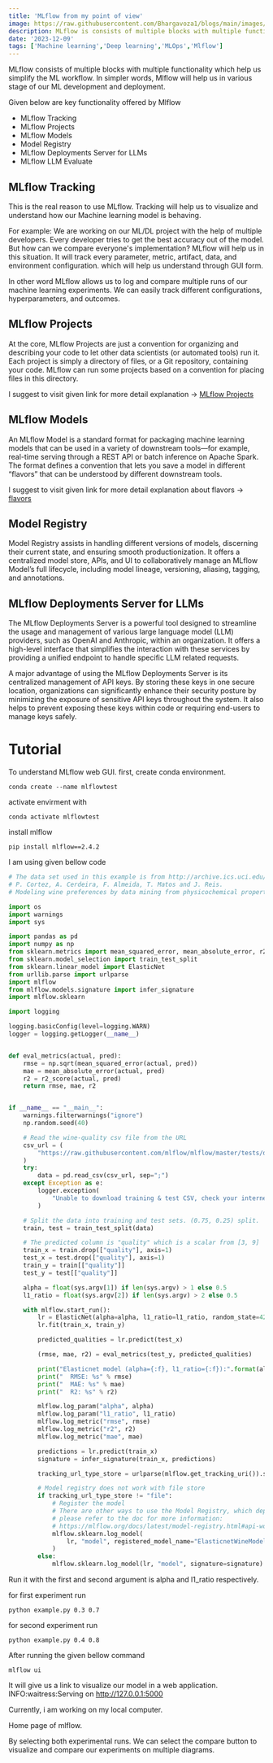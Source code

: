 ```yaml
---
title: 'MLflow from my point of view'
image: https://raw.githubusercontent.com/Bhargavoza1/blogs/main/images/mlflow.png
description: MLflow is consists of multiple blocks with multiple functionality which help us to simplifying the ML workflow.
date: '2023-12-09'
tags: ['Machine learning','Deep learning','MLOps','Mlflow']
---
```



MLflow consists of multiple blocks with multiple functionality which help us simplify the ML workflow.
In simpler words, Mlflow will help us in various stage of our ML development and deployment.

Given below are key functionality offered by Mlflow

- MLflow Tracking
- MLflow Projects
- MLflow Models
- Model Registry
- MLflow Deployments Server for LLMs
- MLflow LLM Evaluate


## MLflow Tracking 
This is the real reason to use MLflow. Tracking will help us to visualize and understand how our Machine learning model is behaving. 

For example: We are working on our ML/DL project with the help of multiple developers. Every developer tries to get the best accuracy out of the model. But how can we compare everyone's implementation?
MLflow will help us in this situation. It will track every parameter, metric, artifact, data, and environment configuration. which will help us understand through GUI form.

In other word MLflow allows us to log and compare multiple runs of our machine learning experiments. We can easily track different configurations, hyperparameters, and outcomes.


## MLflow Projects
At the core, MLflow Projects are just a convention for organizing and describing your code to let other data scientists (or automated tools) run it. 
Each project is simply a directory of files, or a Git repository, containing your code. MLflow can run some projects based on a convention for placing files in this directory.

I suggest to visit given link for more detail explanation -> [MLflow Projects](https://mlflow.org/docs/latest/projects.html) 


## MLflow Models
An MLflow Model is a standard format for packaging machine learning models that can be used in a variety of downstream tools—for example, real-time serving through a REST API or batch inference on Apache Spark. 
The format defines a convention that lets you save a model in different “flavors” that can be understood by different downstream tools.

I suggest to visit given link for more detail explanation about flavors -> [flavors](https://mlflow.org/docs/latest/models.html#built-in-model-flavors) 


## Model Registry
Model Registry assists in handling different versions of models, discerning their current state, and ensuring smooth productionization. 
It offers a centralized model store, APIs, and UI to collaboratively manage an MLflow Model’s full lifecycle, including model lineage, versioning, aliasing, tagging, and annotations.

## MLflow Deployments Server for LLMs
The MLflow Deployments Server is a powerful tool designed to streamline the usage and management of various large language model (LLM) providers, such as OpenAI and Anthropic, within an organization. 
It offers a high-level interface that simplifies the interaction with these services by providing a unified endpoint to handle specific LLM related requests.

A major advantage of using the MLflow Deployments Server is its centralized management of API keys.
By storing these keys in one secure location, organizations can significantly enhance their security posture by minimizing the exposure of sensitive API keys throughout the system. 
It also helps to prevent exposing these keys within code or requiring end-users to manage keys safely.


# Tutorial
To understand MLflow web GUI. first, create conda environment.

```conda
conda create --name mlflowtest
```

activate envirment with 
``` conda
conda activate mlflowtest
```

install mlflow
```
pip install mlflow==2.4.2
```


I am using given bellow code 

```python
# The data set used in this example is from http://archive.ics.uci.edu/ml/datasets/Wine+Quality
# P. Cortez, A. Cerdeira, F. Almeida, T. Matos and J. Reis.
# Modeling wine preferences by data mining from physicochemical properties. In Decision Support Systems, Elsevier, 47(4):547-553, 2009.

import os
import warnings
import sys

import pandas as pd
import numpy as np
from sklearn.metrics import mean_squared_error, mean_absolute_error, r2_score
from sklearn.model_selection import train_test_split
from sklearn.linear_model import ElasticNet
from urllib.parse import urlparse
import mlflow
from mlflow.models.signature import infer_signature
import mlflow.sklearn

import logging

logging.basicConfig(level=logging.WARN)
logger = logging.getLogger(__name__)


def eval_metrics(actual, pred):
    rmse = np.sqrt(mean_squared_error(actual, pred))
    mae = mean_absolute_error(actual, pred)
    r2 = r2_score(actual, pred)
    return rmse, mae, r2


if __name__ == "__main__":
    warnings.filterwarnings("ignore")
    np.random.seed(40)

    # Read the wine-quality csv file from the URL
    csv_url = (
        "https://raw.githubusercontent.com/mlflow/mlflow/master/tests/datasets/winequality-red.csv"
    )
    try:
        data = pd.read_csv(csv_url, sep=";")
    except Exception as e:
        logger.exception(
            "Unable to download training & test CSV, check your internet connection. Error: %s", e
        )

    # Split the data into training and test sets. (0.75, 0.25) split.
    train, test = train_test_split(data)

    # The predicted column is "quality" which is a scalar from [3, 9]
    train_x = train.drop(["quality"], axis=1)
    test_x = test.drop(["quality"], axis=1)
    train_y = train[["quality"]]
    test_y = test[["quality"]]

    alpha = float(sys.argv[1]) if len(sys.argv) > 1 else 0.5
    l1_ratio = float(sys.argv[2]) if len(sys.argv) > 2 else 0.5

    with mlflow.start_run():
        lr = ElasticNet(alpha=alpha, l1_ratio=l1_ratio, random_state=42)
        lr.fit(train_x, train_y)

        predicted_qualities = lr.predict(test_x)

        (rmse, mae, r2) = eval_metrics(test_y, predicted_qualities)

        print("Elasticnet model (alpha={:f}, l1_ratio={:f}):".format(alpha, l1_ratio))
        print("  RMSE: %s" % rmse)
        print("  MAE: %s" % mae)
        print("  R2: %s" % r2)

        mlflow.log_param("alpha", alpha)
        mlflow.log_param("l1_ratio", l1_ratio)
        mlflow.log_metric("rmse", rmse)
        mlflow.log_metric("r2", r2)
        mlflow.log_metric("mae", mae)

        predictions = lr.predict(train_x)
        signature = infer_signature(train_x, predictions)

        tracking_url_type_store = urlparse(mlflow.get_tracking_uri()).scheme

        # Model registry does not work with file store
        if tracking_url_type_store != "file":
            # Register the model
            # There are other ways to use the Model Registry, which depends on the use case,
            # please refer to the doc for more information:
            # https://mlflow.org/docs/latest/model-registry.html#api-workflow
            mlflow.sklearn.log_model(
                lr, "model", registered_model_name="ElasticnetWineModel", signature=signature
            )
        else:
            mlflow.sklearn.log_model(lr, "model", signature=signature)
```


Run it with
the first and second argument is alpha and l1_ratio respectively.

for first experiment run
```
python example.py 0.3 0.7
```

for second experiment run
```
python example.py 0.4 0.8
```

After running the given bellow command 

```
mlflow ui
```

It will give us a link to visualize our model in a web application. 
INFO:waitress:Serving on http://127.0.0.1:5000

Currently, i am working on my local computer.

Home page of mlflow. 
<CustomImage src="https://raw.githubusercontent.com/Bhargavoza1/test-blogposts-main/main/images/mlflowcompare.png" alt="mlflow home page" />


By selecting both experimental runs. 
We can select the compare button to visualize and compare our experiments on multiple diagrams.
<CustomImage src="https://raw.githubusercontent.com/Bhargavoza1/test-blogposts-main/main/images/mlflowcompare2.png" alt="mlflow home page" />

